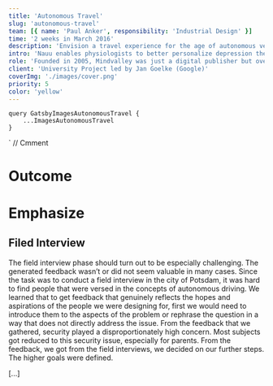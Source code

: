 ```yaml
---
title: 'Autonomous Travel'
slug: 'autonomous-travel'
team: [{ name: 'Paul Anker', responsibility: 'Industrial Design' }]
time: '2 weeks in March 2016'
description: 'Envision a travel experience for the age of autonomous vehicles.'
intro: 'Nauu enables physiologists to better personalize depression therapy and gives the patient feedback on the progress they make.'
role: 'Founded in 2005, Mindvalley was just a digital publisher but over the past 10 years the company expanded its business dramatically. Mindvalley has opened a few international branches, went offline organizing global events and meetups, started developing iOS/Android apps and learning platforms in-house.'
client: 'University Project led by Jan Goelke (Google)'
coverImg: './images/cover.png'
priority: 5
color: 'yellow'
---
```




    query GatsbyImagesAutonomousTravel {
        ...ImagesAutonomousTravel
    }
`
// Cmment

# Outcome

<Carousel wrapper>
    <CustomImage imgSrc="attendants" description="Onboarding" />
    <CustomImage imgSrc="attendants2" description="Preferences" />
    <CustomImage imgSrc="attendants3" description="Preference deletion" />
    <CustomImage imgSrc="money" description="Budget" />
    <CustomImage imgSrc="route" description="Mood" />
    <CustomImage imgSrc="route2" description="Destination" />
    <CustomImage imgSrc="route3" description="Generated route" />
    <CustomImage imgSrc="route4" description="Alternative stops" />
    <CustomImage imgSrc="route5" description="Route intervention" />
</Carousel>

# Emphasize

## Filed Interview

The field interview phase should turn out to be especially challenging. The generated feedback wasn’t or did not seem valuable in many cases. Since the task was to conduct a field interview in the city of Potsdam, it was hard to find people that were versed in the concepts of autonomous driving. We learned that to get feedback that genuinely reflects the hopes and aspirations of the people we were designing for, first we would need to introduce them to the aspects of the problem or rephrase the question in a way that does not directly address the issue. From the feedback that we gathered, security played a disproportionately high concern. Most subjects got reduced to this security issue, especially for parents.
From the feedback, we got from the field interviews, we decided on our further steps. The higher goals were defined.

[...]

